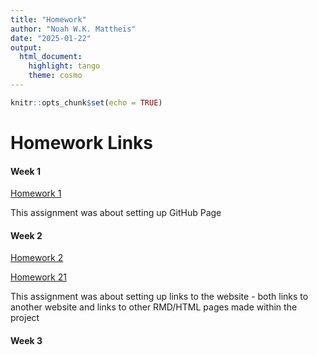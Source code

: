 ```yaml
---
title: "Homework"
author: "Noah W.K. Mattheis"
date: "2025-01-22"
output: 
  html_document: 
    highlight: tango
    theme: cosmo
---
```


```r
knitr::opts_chunk$set(echo = TRUE)
```


# Homework Links


#### Week 1
[Homework 1](https://github.com/NoahMattheis)

This assignment was about setting up GitHub Page


#### Week 2
[Homework 2](https://noahmattheis.github.io/MattheisBIOL6100/index.html)

[Homework 21](Homework2.html)

This assignment was about setting up links to the website - both links to another website and links to other RMD/HTML pages made within the project

#### Week 3

